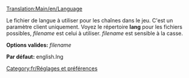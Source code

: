 [[Translation:Main/en/Language]]
[[Category:fr/Réglages et préférences]]

Le fichier de langue à utiliser pour les chaînes dans le jeu. C'est un paramètre client uniquement. Voyez le répertoire '''lang''' pour les fichiers possibles, ''filename'' est celui à utiliser. ''filename'' est sensible à la casse.


'''Options valides:''' ''filename''

'''Par défaut:''' english.lng